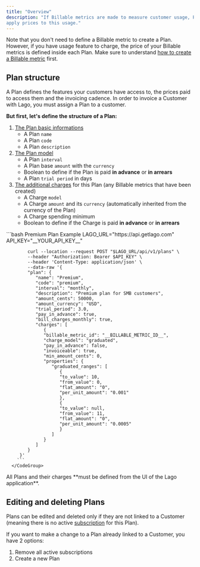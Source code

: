 ```yaml
---
title: "Overview"
description: "If Billable metrics are made to measure customer usage, Plans are made to
apply prices to this usage."
---
```


Note that you don't need to define a Billable metric to create a Plan. However,
if you have usage feature to charge, the price of your Billable metrics is
defined inside each Plan. Make sure to understand
[how to create a Billable metric](/guide/billable-metrics/create-billable-metrics) first.

## Plan structure[](#plan-structure "Direct link to heading")

A Plan defines the features your customers have access to, the prices paid to
access them and the invoicing cadence. In order to invoice a Customer with Lago,
you must assign a Plan to a customer.

**But first, let's define the structure of a Plan:**
<Tabs>
  <Tab title="Dashboard">
   1. [The Plan basic informations](#plan-structure)
      - A Plan `name`
      - A Plan `code`
      - A Plan `description`
   2. [The Plan model](/guide/plans/plan-model)
      - A Plan `interval`
      - A Plan base `amount` with the `currency`
      - Boolean to define if the Plan is paid **in advance** or **in arrears**
      - A Plan `trial period` in days
   3. [The additional charges](/guide/plans/charges) for this Plan (any Billable metrics
      that have been created)
      - A Charge `model`
      - A Charge `amount` and its `currency` (automatically inherited from the
      currency of the Plan)
      - A Charge spending minimum
      - Boolean to define if the Charge is paid **in advance** or **in arrears**
  </Tab>
  <Tab title="API">
      <CodeGroup>
        ```bash Premium Plan Example
            LAGO_URL="https://api.getlago.com"
            API_KEY="__YOUR_API_KEY__"

            curl --location --request POST "$LAGO_URL/api/v1/plans" \
            --header "Authorization: Bearer $API_KEY" \
            --header 'Content-Type: application/json' \
            --data-raw '{
            "plan": {
               "name": "Premium",
               "code": "premium",
               "interval": "monthly",
               "description": "Premium plan for SMB customers",
               "amount_cents": 50000,
               "amount_currency": "USD",
               "trial_period": 3.0,
               "pay_in_advance": true,
               "bill_charges_monthly": true,
               "charges": [
                  {
                  "billable_metric_id": "__BILLABLE_METRIC_ID__",
                  "charge_model": "graduated",
                  "pay_in_advance": false,
                  "invoiceable": true,
                  "min_amount_cents": 0,
                  "properties": {
                     "graduated_ranges": [
                        {
                        "to_value": 10,
                        "from_value": 0,
                        "flat_amount": "0",
                        "per_unit_amount": "0.001"
                        },
                        {
                        "to_value": null,
                        "from_value": 11,
                        "flat_amount": "0",
                        "per_unit_amount": "0.0005"
                        }
                     ]
                  }
               ]
            }
         }'
        ```
      </CodeGroup>
  </Tab>
</Tabs>
<Info>
  All Plans and their charges **must be defined from the UI of the Lago
  application**.
</Info>

## Editing and deleting Plans[](#editing-and-deleting-plans "Direct link to heading")

Plans can be edited and deleted only if they are not linked to a Customer
(meaning there is no active [subscription](/guide/subscriptions/assign-plan) for this Plan).

If you want to make a change to a Plan already linked to a Customer, you have 2
options:

1. Remove all active subscriptions
2. Create a new Plan
